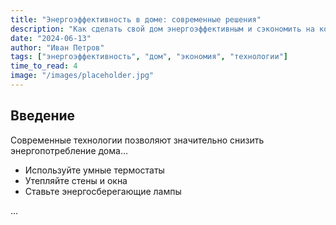 ```yaml
---
title: "Энергоэффективность в доме: современные решения"
description: "Как сделать свой дом энергоэффективным и сэкономить на коммунальных услугах."
date: "2024-06-13"
author: "Иван Петров"
tags: ["энергоэффективность", "дом", "экономия", "технологии"]
time_to_read: 4
image: "/images/placeholder.jpg"
---
```


## Введение

Современные технологии позволяют значительно снизить энергопотребление дома...

- Используйте умные термостаты
- Утепляйте стены и окна
- Ставьте энергосберегающие лампы

... 